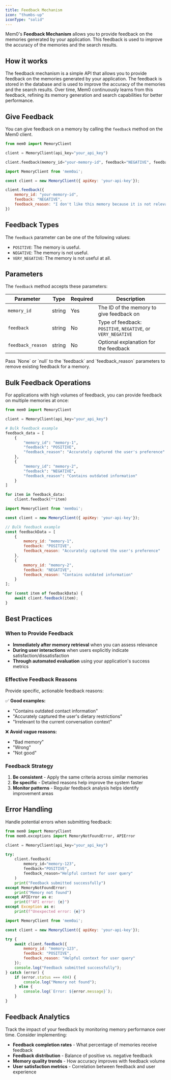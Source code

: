 ```yaml
---
title: Feedback Mechanism
icon: "thumbs-up"
iconType: "solid"
---
```


Mem0's **Feedback Mechanism** allows you to provide feedback on the memories generated by your application. This feedback is used to improve the accuracy of the memories and the search results.

## How it works

The feedback mechanism is a simple API that allows you to provide feedback on the memories generated by your application. The feedback is stored in the database and is used to improve the accuracy of the memories and the search results. Over time, Mem0 continuously learns from this feedback, refining its memory generation and search capabilities for better performance.

## Give Feedback

You can give feedback on a memory by calling the `feedback` method on the Mem0 client.

<CodeGroup>

```python Python
from mem0 import MemoryClient

client = MemoryClient(api_key="your_api_key")

client.feedback(memory_id="your-memory-id", feedback="NEGATIVE", feedback_reason="I don't like this memory because it is not relevant.")
```

```javascript JavaScript
import MemoryClient from 'mem0ai';

const client = new MemoryClient({ apiKey: 'your-api-key'});

client.feedback({
    memory_id: "your-memory-id", 
    feedback: "NEGATIVE", 
    feedback_reason: "I don't like this memory because it is not relevant."
})
```

</CodeGroup>

## Feedback Types

The `feedback` parameter can be one of the following values:

- `POSITIVE`: The memory is useful.
- `NEGATIVE`: The memory is not useful.
- `VERY_NEGATIVE`: The memory is not useful at all.

## Parameters

The `feedback` method accepts these parameters:

| Parameter | Type | Required | Description |
|-----------|------|----------|-------------|
| `memory_id` | string | Yes | The ID of the memory to give feedback on |
| `feedback` | string | No | Type of feedback: `POSITIVE`, `NEGATIVE`, or `VERY_NEGATIVE` |
| `feedback_reason` | string | No | Optional explanation for the feedback |

<Note>
Pass `None` or `null` to the `feedback` and `feedback_reason` parameters to remove existing feedback for a memory.
</Note>

## Bulk Feedback Operations

For applications with high volumes of feedback, you can provide feedback on multiple memories at once:

<CodeGroup>

```python Python
from mem0 import MemoryClient

client = MemoryClient(api_key="your_api_key")

# Bulk feedback example
feedback_data = [
    {
        "memory_id": "memory-1", 
        "feedback": "POSITIVE", 
        "feedback_reason": "Accurately captured the user's preference"
    },
    {
        "memory_id": "memory-2", 
        "feedback": "NEGATIVE", 
        "feedback_reason": "Contains outdated information"
    }
]

for item in feedback_data:
    client.feedback(**item)
```

```javascript JavaScript
import MemoryClient from 'mem0ai';

const client = new MemoryClient({ apiKey: 'your-api-key'});

// Bulk feedback example
const feedbackData = [
    {
        memory_id: "memory-1", 
        feedback: "POSITIVE", 
        feedback_reason: "Accurately captured the user's preference"
    },
    {
        memory_id: "memory-2", 
        feedback: "NEGATIVE", 
        feedback_reason: "Contains outdated information"
    }
];

for (const item of feedbackData) {
    await client.feedback(item);
}
```

</CodeGroup>

## Best Practices

### When to Provide Feedback
- **Immediately after memory retrieval** when you can assess relevance
- **During user interactions** when users explicitly indicate satisfaction/dissatisfaction
- **Through automated evaluation** using your application's success metrics

### Effective Feedback Reasons
Provide specific, actionable feedback reasons:

✅ **Good examples:**
- "Contains outdated contact information"
- "Accurately captured the user's dietary restrictions"
- "Irrelevant to the current conversation context"

❌ **Avoid vague reasons:**
- "Bad memory"
- "Wrong"
- "Not good"

### Feedback Strategy
1. **Be consistent** - Apply the same criteria across similar memories
2. **Be specific** - Detailed reasons help improve the system faster
3. **Monitor patterns** - Regular feedback analysis helps identify improvement areas

## Error Handling

Handle potential errors when submitting feedback:

<CodeGroup>

```python Python
from mem0 import MemoryClient
from mem0.exceptions import MemoryNotFoundError, APIError

client = MemoryClient(api_key="your_api_key")

try:
    client.feedback(
        memory_id="memory-123", 
        feedback="POSITIVE", 
        feedback_reason="Helpful context for user query"
    )
    print("Feedback submitted successfully")
except MemoryNotFoundError:
    print("Memory not found")
except APIError as e:
    print(f"API error: {e}")
except Exception as e:
    print(f"Unexpected error: {e}")
```

```javascript JavaScript
import MemoryClient from 'mem0ai';

const client = new MemoryClient({ apiKey: 'your-api-key'});

try {
    await client.feedback({
        memory_id: "memory-123", 
        feedback: "POSITIVE", 
        feedback_reason: "Helpful context for user query"
    });
    console.log("Feedback submitted successfully");
} catch (error) {
    if (error.status === 404) {
        console.log("Memory not found");
    } else {
        console.log(`Error: ${error.message}`);
    }
}
```

</CodeGroup>

## Feedback Analytics

Track the impact of your feedback by monitoring memory performance over time. Consider implementing:

- **Feedback completion rates** - What percentage of memories receive feedback
- **Feedback distribution** - Balance of positive vs. negative feedback  
- **Memory quality trends** - How accuracy improves with feedback volume
- **User satisfaction metrics** - Correlation between feedback and user experience

